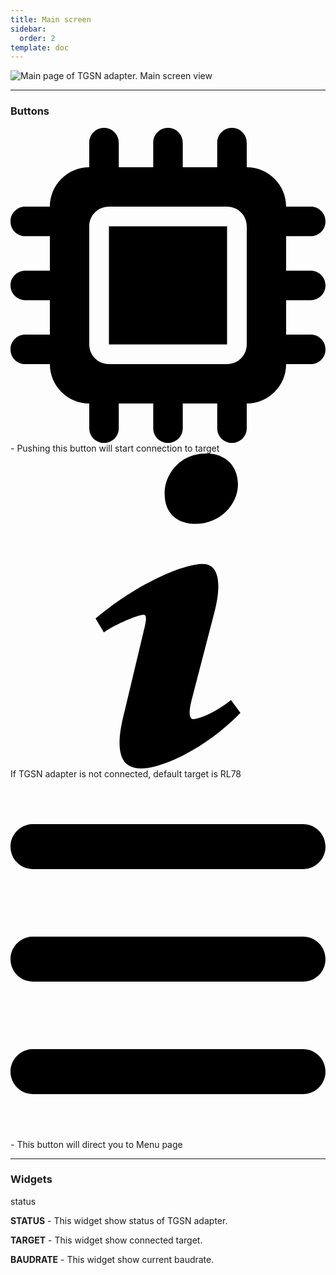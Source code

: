 ```yaml
---
title: Main screen
sidebar:
  order: 2
template: doc
---
```




<div class="gap-0">
	<img class="shadow-lg border-2 rounded-lg" src="/Kuraga/TGSN_Page.png" alt="Main page of TGSN adapter."/>
	<span class="text-sm ml-4 px-2 justify-items-center bg-gradient-to-r from-gray-200 to-gray-100 text-gray-600 rounded-b-lg border-2 border-t-0 opacity-100">Main screen view</span>
</div>

---

### Buttons 

<div class="flex">
  <svg class="size-5" xmlns="http://www.w3.org/2000/svg" viewBox="0 0 512 512"><path d="M176 24c0-13.3-10.7-24-24-24s-24 10.7-24 24l0 40c-35.3 0-64 28.7-64 64l-40 0c-13.3 0-24 10.7-24 24s10.7 24 24 24l40 0 0 56-40 0c-13.3 0-24 10.7-24 24s10.7 24 24 24l40 0 0 56-40 0c-13.3 0-24 10.7-24 24s10.7 24 24 24l40 0c0 35.3 28.7 64 64 64l0 40c0 13.3 10.7 24 24 24s24-10.7 24-24l0-40 56 0 0 40c0 13.3 10.7 24 24 24s24-10.7 24-24l0-40 56 0 0 40c0 13.3 10.7 24 24 24s24-10.7 24-24l0-40c35.3 0 64-28.7 64-64l40 0c13.3 0 24-10.7 24-24s-10.7-24-24-24l-40 0 0-56 40 0c13.3 0 24-10.7 24-24s-10.7-24-24-24l-40 0 0-56 40 0c13.3 0 24-10.7 24-24s-10.7-24-24-24l-40 0c0-35.3-28.7-64-64-64l0-40c0-13.3-10.7-24-24-24s-24 10.7-24 24l0 40-56 0 0-40c0-13.3-10.7-24-24-24s-24 10.7-24 24l0 40-56 0 0-40zM160 128l192 0c17.7 0 32 14.3 32 32l0 192c0 17.7-14.3 32-32 32l-192 0c-17.7 0-32-14.3-32-32l0-192c0-17.7 14.3-32 32-32zm192 32l-192 0 0 192 192 0 0-192z"/></svg>
  <span class="pl-2"> - Pushing this button will start connection to target</span>
</div>

<div class="flex items-center rounded-xl bg-green-600  text-m ml-10 px-4 py-3 shadow-xl opacity-100" role="alert">
  <svg class="fill-current w-4 h-4 mr-2" xmlns="http://www.w3.org/2000/svg" viewBox="0 0 20 20"><path d="M12.432 0c1.34 0 2.01.912 2.01 1.957 0 1.305-1.164 2.512-2.679 2.512-1.269 0-2.009-.75-1.974-1.99C9.789 1.436 10.67 0 12.432 0zM8.309 20c-1.058 0-1.833-.652-1.093-3.524l1.214-5.092c.211-.814.246-1.141 0-1.141-.317 0-1.689.562-2.502 1.117l-.528-.88c2.572-2.186 5.531-3.467 6.801-3.467 1.057 0 1.233 1.273.705 3.23l-1.391 5.352c-.246.945-.141 1.271.106 1.271.317 0 1.357-.392 2.379-1.207l.6.814C12.098 19.02 9.365 20 8.309 20z"/></svg>
  <span>If TGSN adapter is not connected, default target is RL78</span>
</div>


<div class="flex">
  <svg class="size-4" xmlns="http://www.w3.org/2000/svg" viewBox="0 0 448 512"><path d="M0 96C0 78.3 14.3 64 32 64l384 0c17.7 0 32 14.3 32 32s-14.3 32-32 32L32 128C14.3 128 0 113.7 0 96zM0 256c0-17.7 14.3-32 32-32l384 0c17.7 0 32 14.3 32 32s-14.3 32-32 32L32 288c-17.7 0-32-14.3-32-32zM448 416c0 17.7-14.3 32-32 32L32 448c-17.7 0-32-14.3-32-32s14.3-32 32-32l384 0c17.7 0 32 14.3 32 32z"/></svg>
  <span class="pl-2"> - This button will direct you to Menu page</span>
</div>

---

### Widgets 

<div class="flex items-center rounded-xl w-20 h-4 bg-gradient-to-r from-gray-200 to-gray-300 text-black text-m font-bold shadow-xl">
  status
</div>

__STATUS__ - This widget show status of TGSN adapter.

__TARGET__ - This widget show connected target.

__BAUDRATE__ - This widget show current baudrate.

